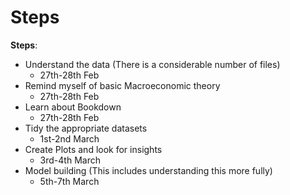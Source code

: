 # Steps {#st}


__Steps__:

- Understand the data (There is a considerable number of files)
    - 27th-28th Feb
- Remind myself of basic Macroeconomic theory
    - 27th-28th Feb
- Learn about Bookdown
    - 27th-28th Feb
- Tidy the appropriate datasets
    - 1st-2nd March
- Create Plots and look for insights
    - 3rd-4th March
- Model building (This includes understanding this more fully)
    - 5th-7th March
